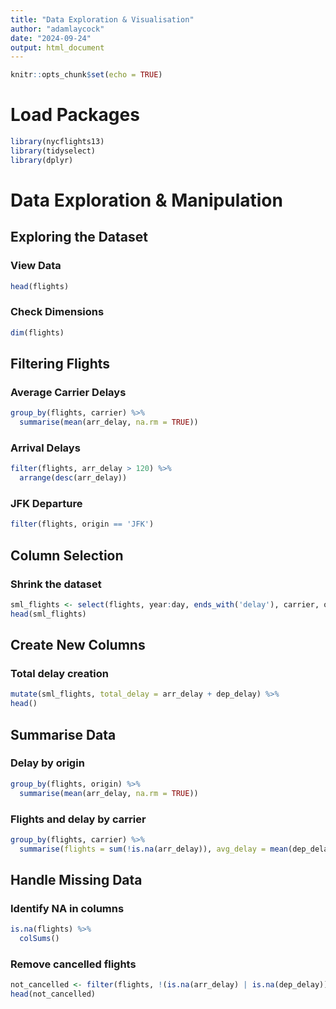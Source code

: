 ```yaml
---
title: "Data Exploration & Visualisation"
author: "adamlaycock"
date: "2024-09-24"
output: html_document
---
```


```r
knitr::opts_chunk$set(echo = TRUE)
```
# Load Packages
```r
library(nycflights13)
library(tidyselect)
library(dplyr)
```
# Data Exploration & Manipulation
## Exploring the Dataset
### View Data
```r
head(flights)
```
### Check Dimensions
```r
dim(flights)
```
## Filtering Flights
### Average Carrier Delays
```r
group_by(flights, carrier) %>%
  summarise(mean(arr_delay, na.rm = TRUE))
```
### Arrival Delays
```r
filter(flights, arr_delay > 120) %>%
  arrange(desc(arr_delay))
```
### JFK Departure
```r
filter(flights, origin == 'JFK')
```
## Column Selection
### Shrink the dataset
```r
sml_flights <- select(flights, year:day, ends_with('delay'), carrier, origin, dest)
head(sml_flights)
```
## Create New Columns
### Total delay creation
```r
mutate(sml_flights, total_delay = arr_delay + dep_delay) %>%
head()
```
## Summarise Data
### Delay by origin
```r
group_by(flights, origin) %>%
  summarise(mean(arr_delay, na.rm = TRUE))
```
### Flights and delay by carrier
```r
group_by(flights, carrier) %>%
  summarise(flights = sum(!is.na(arr_delay)), avg_delay = mean(dep_delay + arr_delay, na.rm = TRUE))
```
## Handle Missing Data
### Identify NA in columns
```r
is.na(flights) %>%
  colSums()
```
### Remove cancelled flights
```r
not_cancelled <- filter(flights, !(is.na(arr_delay) | is.na(dep_delay)))
head(not_cancelled)
```





